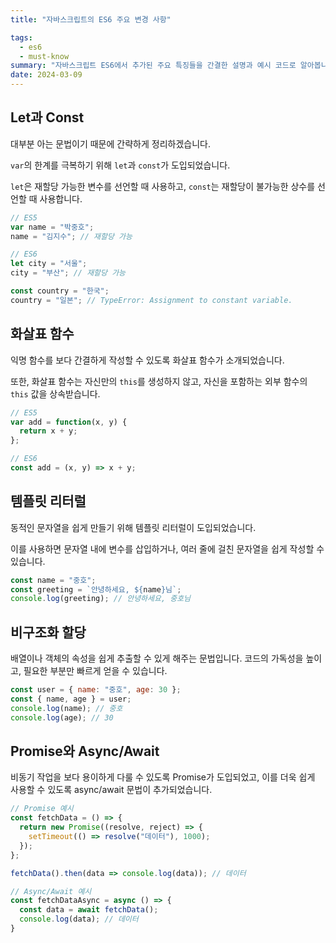 ```yaml
---
title: "자바스크립트의 ES6 주요 변경 사항"

tags:
  - es6
  - must-know
summary: "자바스크립트 ES6에서 추가된 주요 특징들을 간결한 설명과 예시 코드로 알아봅니다."
date: 2024-03-09
---
```


## Let과 Const

대부분 아는 문법이기 때문에 간략하게 정리하겠습니다.

`var`의 한계를 극복하기 위해 `let`과 `const`가 도입되었습니다. 

`let`은 재할당 가능한 변수를 선언할 때 사용하고, `const`는 재할당이 불가능한 상수를 선언할 때 사용합니다.

```javascript:index.js
// ES5
var name = "박중호";
name = "김지수"; // 재할당 가능

// ES6
let city = "서울";
city = "부산"; // 재할당 가능

const country = "한국";
country = "일본"; // TypeError: Assignment to constant variable.
```

## 화살표 함수

익명 함수를 보다 간결하게 작성할 수 있도록 화살표 함수가 소개되었습니다. 

또한, 화살표 함수는 자신만의 `this`를 생성하지 않고, 자신을 포함하는 외부 함수의 `this` 값을 상속받습니다.

```javascript:index.js
// ES5
var add = function(x, y) {
  return x + y;
};

// ES6
const add = (x, y) => x + y;
```

## 템플릿 리터럴

동적인 문자열을 쉽게 만들기 위해 템플릿 리터럴이 도입되었습니다. 

이를 사용하면 문자열 내에 변수를 삽입하거나, 여러 줄에 걸친 문자열을 쉽게 작성할 수 있습니다.

```javascript:index.js
const name = "중호";
const greeting = `안녕하세요, ${name}님`;
console.log(greeting); // 안녕하세요, 중호님
```

## 비구조화 할당

배열이나 객체의 속성을 쉽게 추출할 수 있게 해주는 문법입니다. 코드의 가독성을 높이고, 필요한 부분만 빠르게 얻을 수 있습니다.

```javascript:index.js
const user = { name: "중호", age: 30 };
const { name, age } = user;
console.log(name); // 중호
console.log(age); // 30
```

## Promise와 Async/Await

비동기 작업을 보다 용이하게 다룰 수 있도록 Promise가 도입되었고, 이를 더욱 쉽게 사용할 수 있도록 async/await 문법이 추가되었습니다.

```javascript:index.js
// Promise 예시
const fetchData = () => {
  return new Promise((resolve, reject) => {
    setTimeout(() => resolve("데이터"), 1000);
  });
};

fetchData().then(data => console.log(data)); // 데이터

// Async/Await 예시
const fetchDataAsync = async () => {
  const data = await fetchData();
  console.log(data); // 데이터
}
```